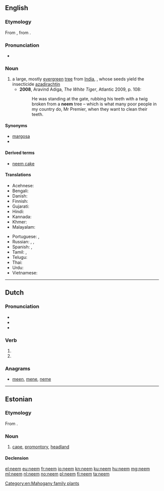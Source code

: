 ==English==
{{wikipedia}}

===Etymology===
From {{etyl|hi|en}} {{term|नीम|tr=nīm|lang=hi}}, from {{etyl|sa|en}} {{term|निम्ब|tr=nimba|lang=sa}}.

===Pronunciation===
* {{a|UK}} {{IPA|/niːm/|lang=en}}

===Noun===
{{en-noun}}

# a large, mostly [[evergreen]] [[tree]] from [[India]], {{taxlink|Azadirachta indica|species|noshow=1}}, whose seeds yield the insecticide [[azadirachtin]]
#* '''2008''', Aravind Adiga, ''The White Tiger'', Atlantic 2009, p. 108:
#*: He was standing at the gate, rubbing his teeth with a twig broken from a '''neem''' tree – which is what many poor people in my country do, Mr Premier, when they want to clean their teeth.

====Synonyms====
* [[margosa]]
* {{taxlink|Melia azadirachta|species|noshow=1}}

====Derived terms====
* [[neem cake]]

====Translations====
{{trans-top|''Azadirachta indica''}}
* Acehnese: {{t|ace|beuëng}}
* Bengali: {{t|bn|নিম|sc=Beng|tr=nim}}
* Danish: {{t|da|neemtræ}}
* Finnish: {{t|fi|neempuu}}
* Gujarati: {{t+|gu|લીમડો|sc=Gujr|tr=līmaḍō}}
* Hindi: {{t|hi|नीम|sc=Deva|tr=nīm}}
* Kannada: {{t+|kn|ಬೇವು|sc=Knda|tr=bēvu}}
* Khmer: {{t+|km|ស្ដៅ|tr=sdav|sc=Khmr}}
* Malayalam: {{t+|ml|ആര്യവേപ്പ്|sc=Mlym|tr=āryavēpp}}
{{trans-mid}}
* Portuguese: {{t+|pt|amargoseira|f}}, {{t+|pt|nim|m}}
* Russian: {{t+|ru|ним|m|sc=Cyrl|tr=nim}}, {{t|ru|ниим|sc=Cyrl|tr=níim}}, {{t|ru|aзадирахта индийская|f|sc=Cyrl|tr=azidráxta indíjskaja}}
* Spanish: {{t+|es|nim|m}}, {{t+|es|margosa|f}}
* Tamil: {{t+|ta|வேம்பு|sc=Taml|tr=vēmpu}}, {{t+|ta|வேப்பமரம்|tr=vēppamaram|sc=Taml}}
* Telugu: {{t+|te|వేప|sc=Telu|tr=vēpa}}
* Thai: {{t|th|สะเดา|tr=sàdao|sc=Thai}}
* Urdu: {{t|ur|نیم|sc=ur-Arab}}
* Vietnamese: {{t|vi|sầu đâu}}
{{trans-bottom}}

[[Category:en:Mahogany family plants]]


----

==Dutch==

===Pronunciation===
* {{audio|Nl-neem.ogg|Audio|lang=nl}}
* {{rhymes|eːm|lang=nl}}
* {{IPA|/neːm/|lang=nl}}

===Verb===
{{nl-verb-form}}

# {{nl-verb form of|p=1|n=sg|t=pres|m=ind|nemen}}
# {{nl-verb form of|m=imp|nemen}}

===Anagrams===
* [[meen#Dutch|meen]], [[mene#Dutch|mene]], [[neme#Dutch|neme]]

----

==Estonian==
{{wikipedia|lang=et}}
===Etymology===
From {{etyl|fiu-fin-pro|et}} {{m|fiu-fin-pro|*neemi}}.

===Noun===
{{et-noun}}

# {{context|geography|lang=et}} [[cape]], [[promontory]], [[headland]]

====Declension====
{{rfinfl|et|noun}}

[[el:neem]]
[[eu:neem]]
[[fr:neem]]
[[io:neem]]
[[kn:neem]]
[[ku:neem]]
[[hu:neem]]
[[mg:neem]]
[[ml:neem]]
[[nl:neem]]
[[no:neem]]
[[pl:neem]]
[[fi:neem]]
[[ta:neem]]